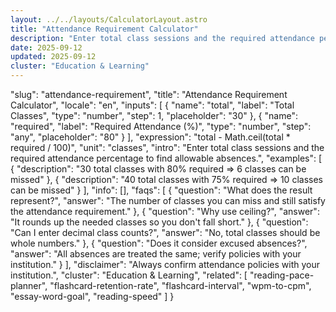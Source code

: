 ```yaml
---
layout: ../../layouts/CalculatorLayout.astro
title: "Attendance Requirement Calculator"
description: "Enter total class sessions and the required attendance percentage to find allowable absences."
date: 2025-09-12
updated: 2025-09-12
cluster: "Education & Learning"
---
```


  "slug": "attendance-requirement",
  "title": "Attendance Requirement Calculator",
  "locale": "en",
  "inputs": [
    {
      "name": "total",
      "label": "Total Classes",
      "type": "number",
      "step": 1,
      "placeholder": "30"
    },
    {
      "name": "required",
      "label": "Required Attendance (%)",
      "type": "number",
      "step": "any",
      "placeholder": "80"
    }
  ],
  "expression": "total - Math.ceil(total * required / 100)",
  "unit": "classes",
  "intro": "Enter total class sessions and the required attendance percentage to find allowable absences.",
  "examples": [
    {
      "description": "30 total classes with 80% required ⇒ 6 classes can be missed"
    },
    {
      "description": "40 total classes with 75% required ⇒ 10 classes can be missed"
    }
  ],
  "info": [],
  "faqs": [
    {
      "question": "What does the result represent?",
      "answer": "The number of classes you can miss and still satisfy the attendance requirement."
    },
    {
      "question": "Why use ceiling?",
      "answer": "It rounds up the needed classes so you don't fall short."
    },
    {
      "question": "Can I enter decimal class counts?",
      "answer": "No, total classes should be whole numbers."
    },
    {
      "question": "Does it consider excused absences?",
      "answer": "All absences are treated the same; verify policies with your institution."
    }
  ],
  "disclaimer": "Always confirm attendance policies with your institution.",
  "cluster": "Education & Learning",
  "related": [
    "reading-pace-planner",
    "flashcard-retention-rate",
    "flashcard-interval",
    "wpm-to-cpm",
    "essay-word-goal",
    "reading-speed"
  ]
}

<Calculator schema={schema} />
